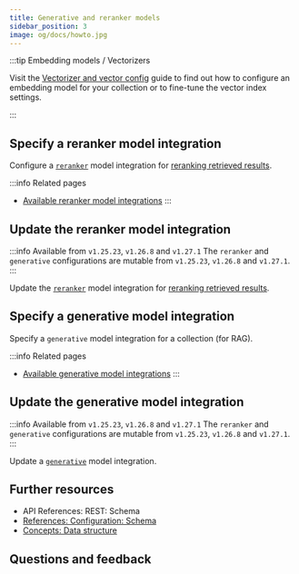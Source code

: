 ```yaml
---
title: Generative and reranker models
sidebar_position: 3
image: og/docs/howto.jpg
---
```



:::tip Embedding models / Vectorizers

Visit the [Vectorizer and vector config](./vector-config.mdx) guide to find out how to configure an embedding model for your collection or to fine-tune the vector index settings.

:::

## Specify a reranker model integration

Configure a [`reranker`](../concepts/search/index.md#rerank) model integration for [reranking retrieved results](../search/rerank.md).

:::info Related pages

- [Available reranker model integrations](../model-providers/index.md)
  :::

<Tabs groupId="languages">
  <TabItem value="py" label="Python">
    <FilteredTextBlock
      text={PyCode}
      startMarker="# START SetReranker"
      endMarker="# END SetReranker"
      language="py"
    />
  </TabItem>


<TabItem value="js" label="JS/TS">
  <FilteredTextBlock
    text={TSCode}
    startMarker="// START SetReranker"
    endMarker="// END SetReranker"
    language="ts"
  />
</TabItem>


  <TabItem value="go" label="Go">
    <FilteredTextBlock
      text={GoCode}
      startMarker="// START SetReranker"
      endMarker="// END SetReranker"
      language="gonew"
    />
  </TabItem>
</Tabs>

## Update the reranker model integration

:::info Available from `v1.25.23`, `v1.26.8` and `v1.27.1`
The `reranker` and `generative` configurations are mutable from `v1.25.23`, `v1.26.8` and `v1.27.1`.
:::

Update the [`reranker`](../concepts/search/index.md#rerank) model integration for [reranking retrieved results](../search/rerank.md).

<Tabs groupId="languages">
  <TabItem value="py" label="Python">
    <FilteredTextBlock
      text={PyCode}
      startMarker="# START UpdateReranker"
      endMarker="# END UpdateReranker"
      language="py"
    />
  </TabItem>


<TabItem value="js" label="JS/TS">
  <FilteredTextBlock
    text={TSCode}
    startMarker="// START UpdateReranker"
    endMarker="// END UpdateReranker"
    language="ts"
  />
</TabItem>


  <TabItem value="go" label="Go">
    <FilteredTextBlock
      text={GoCode}
      startMarker="// START UpdateReranker"
      endMarker="// END UpdateReranker"
      language="gonew"
    />
  </TabItem>
</Tabs>

## Specify a generative model integration

Specify a `generative` model integration for a collection (for RAG).

:::info Related pages

- [Available generative model integrations](../model-providers/index.md)
  :::

<Tabs groupId="languages">
  <TabItem value="py" label="Python">
    <FilteredTextBlock
      text={PyCode}
      startMarker="# START SetGenerative"
      endMarker="# END SetGenerative"
      language="py"
    />
  </TabItem>


<TabItem value="js" label="JS/TS">
  <FilteredTextBlock
    text={TSCode}
    startMarker="// START SetGenerative"
    endMarker="// END SetGenerative"
    language="ts"
  />
</TabItem>


<TabItem value="go" label="Go">
  <FilteredTextBlock
    text={GoCode}
    startMarker="// START SetGenerative"
    endMarker="// END SetGenerative"
    language="gonew"
  />
</TabItem>

  <TabItem value="java" label="Java">
    <FilteredTextBlock
      text={JavaCode}
      startMarker="// START SetGenModel"
      endMarker="// END SetGenModel"
      language="java"
    />
  </TabItem>
</Tabs>

## Update the generative model integration

:::info Available from `v1.25.23`, `v1.26.8` and `v1.27.1`
The `reranker` and `generative` configurations are mutable from `v1.25.23`, `v1.26.8` and `v1.27.1`.
:::

Update a [`generative`](../concepts/search/index.md#retrieval-augmented-generation-rag) model integration.

<Tabs groupId="languages">
  <TabItem value="py" label="Python">
    <FilteredTextBlock
      text={PyCode}
      startMarker="# START UpdateGenerative"
      endMarker="# END UpdateGenerative"
      language="py"
    />
  </TabItem>


<TabItem value="js" label="JS/TS">
  <FilteredTextBlock
    text={TSCode}
    startMarker="// START UpdateGenerative"
    endMarker="// END UpdateGenerative"
    language="ts"
  />
</TabItem>


  <TabItem value="go" label="Go">
    <FilteredTextBlock
      text={GoCode}
      startMarker="// START UpdateGenerative"
      endMarker="// END UpdateGenerative"
      language="gonew"
    />
  </TabItem>
</Tabs>


<RuntimeGenerative />

## Further resources

- <SkipLink href="/weaviate/api/rest#tag/schema/post/schema">
    API References: REST: Schema
  </SkipLink>
- [References: Configuration: Schema](/weaviate/config-refs/collections.mdx)
- [Concepts: Data structure](../concepts/data.md)

## Questions and feedback


<DocsFeedback />

